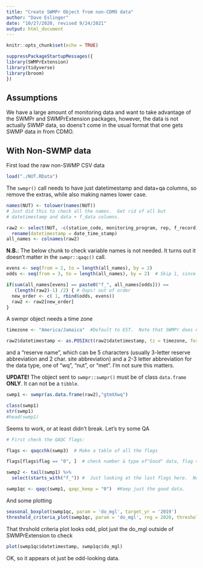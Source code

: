 ```yaml
---
title: "Create SWMPr Object from non-CDMO data"
author: "Dave Eslinger"
date: "10/27/2020, revised 9/24/2021"
output: html_document
---
```


```r
knitr::opts_chunk$set(echo = TRUE)
```


```r
suppressPackageStartupMessages({
library(SWMPrExtension)
library(tidyverse)
library(broom)
})
```

## Assumptions

We have a large amount of monitoring data and want to take advantage of the SWMPr and SWMPrExtension packages, however, the data is not actually SWMP data, so doens't come in the usual format that one gets SWMP data in from CDMO.

## With Non-SWMP data

First load the raw non-SWMP CSV data

```r
load("./NUT.RData")
```

The `swmpr()` call needs to have just datetimestamp and data+qa columns, so remove the extras, while also making names lower case.  

```r
names(NUT) <- tolower(names(NUT))
# Just did this to check all the names.  Get rid of all but
# datetimestamp and data + f_data columns.

raw2 <- select(NUT, -c(station_code, monitoring_program, rep, f_record)) %>% 
  rename(datetimestamp = date_time_stamp)
all_names <- colnames(raw2)

```

**N.B.**: The below chunk to check variable names is not needed.  It turns out it doesn't matter in the `swmpr::qaqc()` call.

```r
evens <- seq(from = 2, to = length(all_names), by = 2)
odds <- seq(from = 3, to = length(all_names), by = 2)  # Skip 1, since datetimestamp must be variable 1

if(sum(all_names[evens] == paste0("f_", all_names[odds])) ==
   (length(raw2)-1) /2) { # Oops! out of order
  new_order <- c( 1, rbind(odds, evens))
  raw2 <- raw2[new_order]
}
```

A swmpr object needs a time zone 
```r
timezone <- "America/Jamaica"  #Default to EST.  Note that SWMPr does not use daylight savings time.

raw2$datetimestamp <- as.POSIXct(raw2$datetimestamp, tz = timezone, format = '%m/%d/%Y %H:%M')    

```

and a "reserve name", which can be 5 characters (usually 3-letter reserve abbreviation and 2 char. site abbreviation) and a 2-3 letter abbreviation for the data type, one of "wq", "nut", or "met".  I'm not sure this matters.


**UPDATE!** The object sent to `swmpr::swmpr()` must be of class `data.frame` **ONLY**.  It can not be a `tibble`.

```r
swmp1 <- swmpr(as.data.frame(raw2),"gtmXXwq")

class(swmp1)
str(swmp1)
#head(swmp1)
```

Seems to work, or at least didn't break.  Let's try some QA

```r
# First check the QAQC flags:

flags <- qaqcchk(swmp3)  # Make a table of all the flags

flags[flags$flag == "0", ]  # check number & type of"Good" data, flag = 0

swmp2 <- tail(swmp1) %>% 
  select(starts_with("f_")) #  Just looking at the last flags here.  Not sure why I did that, actually.

swmp1qc <- qaqc(swmp1, qaqc_keep = "0")  #Keep just the good data.
```

And some plotting
```r
seasonal_boxplot(swmp1qc, param = 'do_mgl', target_yr = '2019')
threshold_criteria_plot(swmp1qc, param = 'do_mgl', rng = 2020, thresholds = c(2,5))
```

That thrshold criteria plot looks odd, plot just the do_mgl outside of SWMPrExtension to check
```r
plot(swmp1qc$datetimestamp, swmp1qc$do_mgl)
```

OK, so it appears ot just be odd-looking data.
